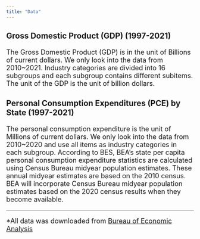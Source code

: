 ```yaml
---
title: "Data"
---
```


<font size="4"> 

### Gross Domestic Product (GDP) (1997-2021)

The Gross Domestic Product (GDP) is in the unit of Billions of current dollars. We only look into the data from 2010~2021. Industry categories are divided into 16 subgroups and each subgroup contains different subitems. The unit of the GDP is the unit of billion dollars.
 

</font>


<font size="4"> 

### Personal Consumption Expenditures (PCE) by State (1997-2021)

The personal consumption expenditure is the unit of Millions of current dollars. We only look into the data from 2010~2020 and use all items as industry categories in each subgroup. According to BES, BEA's state per capita personal consumption expenditure statistics are calculated using Census Bureau midyear population estimates. These annual midyear estimates are based on the 2010 census. BEA will incorporate Census Bureau midyear population estimates based on the 2020 census results when they become available.

***
*All data was downloaded from [Bureau of Economic Analysis]( https://apps.bea.gov/regional/downloadzip.cfm)

</center>
</font>